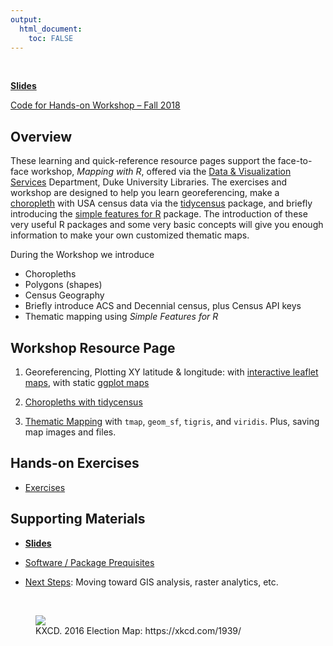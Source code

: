 ```yaml
---
output: 
  html_document:
    toc: FALSE
---
```

&nbsp;

[**Slides**](/slides/)

[Code for Hands-on Workshop -- Fall 2018](https://github.com/libjohn/map-fall2018)

## Overview

These learning and quick-reference resource pages support the face-to-face workshop, _Mapping with R_, offered via the [Data & Visualization Services](https://library.duke.edu/data/) Department, Duke University Libraries. The exercises and workshop are designed to help you learn georeferencing, make a  [choropleth](https://en.wikipedia.org/wiki/Choropleth_map) with USA census data via the [tidycensus](https://walkerke.github.io/tidycensus/) package, and briefly introducing the [simple features for R](http://r-spatial.github.io/sf/) package. The introduction of these very useful R packages and some very basic concepts will give you enough information to make your own customized thematic maps.

During the Workshop we introduce

- Choropleths
- Polygons (shapes)
- Census Geography
- Briefly introduce ACS and Decennial census, plus Census API keys 
- Thematic mapping using _Simple Features for R_

## Workshop Resource Page

1. Georeferencing, Plotting XY latitude & longitude: with [interactive leaflet maps](01_georeference.html), with static [ggplot maps](01_ggmap_georef.html)

1. [Choropleths with tidycensus](02_choropleth.html)

1. [Thematic Mapping](030_thematic_sf.html) with `tmap`, `geom_sf`, `tigris`, and `viridis`.  Plus, saving map images and files.

## Hands-on Exercises

- [Exercises](exercises.html)


## Supporting Materials

- [**Slides**](slides)

- [Software / Package Prequisites](software_prereqs.html)

- [Next Steps](next.html): Moving toward GIS analysis, raster analytics, etc.


&nbsp;

<figure>![](https://imgs.xkcd.com/comics/2016_election_map.png)<figcaption>KXCD.  2016 Election Map:  https://xkcd.com/1939/</figcaption></figure><br>


